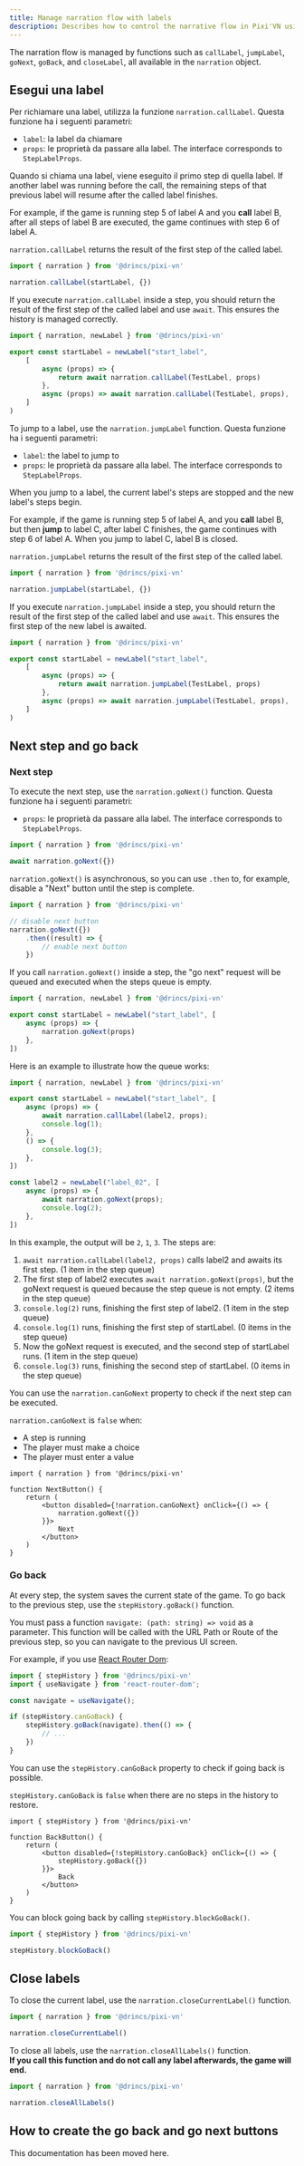 ```yaml
---
title: Manage narration flow with labels
description: Describes how to control the narrative flow in Pixi'VN using labels, including calling, jumping, progressing, and closing labels.
---
```



The narration flow is managed by functions such as `callLabel`, `jumpLabel`, `goNext`, `goBack`, and `closeLabel`, all available in the `narration` object.

## Esegui una label

<Accordions>

<Accordion title="Call a label" id="call-a-label">

Per richiamare una label, utilizza la funzione `narration.callLabel`.
Questa funzione ha i seguenti parametri:

- `label`: la label da chiamare
- `props`: le proprietà da passare alla label. The interface corresponds to <DynamicLink href="/start/labels#steplabelprops">`StepLabelProps`</DynamicLink>.

Quando si chiama una label, viene eseguito il primo step di quella label. If another label was running before the call, the remaining steps of that previous label will resume after the called label finishes.

For example, if the game is running step 5 of label A and you **call** label B, after all steps of label B are executed, the game continues with step 6 of label A.

`narration.callLabel` returns the <DynamicLink href="/start/labels#all-steps-result">result of the first step of the called label</DynamicLink>.

```ts
import { narration } from '@drincs/pixi-vn'

narration.callLabel(startLabel, {})
```

If you execute `narration.callLabel` inside a step, you should return the <DynamicLink href="/start/labels#all-steps-result">result of the first step of the called label</DynamicLink> and use `await`. This ensures the history is managed correctly.

```ts title="labels/startLabel.ts"
import { narration, newLabel } from '@drincs/pixi-vn'

export const startLabel = newLabel("start_label",
    [
        async (props) => {
            return await narration.callLabel(TestLabel, props)
        },
        async (props) => await narration.callLabel(TestLabel, props),
    ]
)
```

</Accordion>

<Accordion title="Jump to a label" id="jump-to-a-label">

To jump to a label, use the `narration.jumpLabel` function.
Questa funzione ha i seguenti parametri:

- `label`: the label to jump to
- `props`: le proprietà da passare alla label. The interface corresponds to <DynamicLink href="/start/labels#steplabelprops">`StepLabelProps`</DynamicLink>.

When you jump to a label, the current label's steps are stopped and the new label's steps begin.

For example, if the game is running step 5 of label A, and you **call** label B, but then **jump** to label C, after label C finishes, the game continues with step 6 of label A. When you jump to label C, label B is closed.

`narration.jumpLabel` returns the <DynamicLink href="/start/labels#all-steps-result">result of the first step of the called label</DynamicLink>.

```ts
import { narration } from '@drincs/pixi-vn'

narration.jumpLabel(startLabel, {})
```

If you execute `narration.jumpLabel` inside a step, you should return the <DynamicLink href="/start/labels#all-steps-result">result of the first step of the called label</DynamicLink> and use `await`. This ensures the first step of the new label is awaited.

```ts title="labels/startLabel.ts"
import { narration } from '@drincs/pixi-vn'

export const startLabel = newLabel("start_label",
    [
        async (props) => {
            return await narration.jumpLabel(TestLabel, props)
        },
        async (props) => await narration.jumpLabel(TestLabel, props),
    ]
)
```

</Accordion>

</Accordions>

## Next step and go back

### Next step

To execute the next step, use the `narration.goNext()` function.
Questa funzione ha i seguenti parametri:

- `props`: le proprietà da passare alla label. The interface corresponds to <DynamicLink href="/start/labels#steplabelprops">`StepLabelProps`</DynamicLink>.

```ts
import { narration } from '@drincs/pixi-vn'

await narration.goNext({})
```

`narration.goNext()` is asynchronous, so you can use `.then` to, for example, disable a "Next" button until the step is complete.

```ts
import { narration } from '@drincs/pixi-vn'

// disable next button
narration.goNext({})
    .then((result) => {
        // enable next button
    })
```

<Accordions>

<Accordion title="Call goNext inside a step" id="call-gonext-inside-a-step">

If you call `narration.goNext()` inside a step, the "go next" request will be queued and executed when the steps queue is empty.

```ts title="labels/startLabel.ts"
import { narration, newLabel } from '@drincs/pixi-vn'

export const startLabel = newLabel("start_label", [
    async (props) => {
        narration.goNext(props)
    },
])
```

Here is an example to illustrate how the queue works:

```ts title="labels/startLabel.ts"
import { narration, newLabel } from '@drincs/pixi-vn'

export const startLabel = newLabel("start_label", [
    async (props) => {
        await narration.callLabel(label2, props);
        console.log(1);
    },
    () => {
        console.log(3);
    },
])

const label2 = newLabel("label_02", [
    async (props) => {
        await narration.goNext(props);
        console.log(2);
    },
])
```

In this example, the output will be `2`, `1`, `3`. The steps are:

1. `await narration.callLabel(label2, props)` calls label2 and awaits its first step. (1 item in the step queue)
2. The first step of label2 executes `await narration.goNext(props)`, but the goNext request is queued because the step queue is not empty. (2 items in the step queue)
3. `console.log(2)` runs, finishing the first step of label2. (1 item in the step queue)
4. `console.log(1)` runs, finishing the first step of startLabel. (0 items in the step queue)
5. Now the goNext request is executed, and the second step of startLabel runs. (1 item in the step queue)
6. `console.log(3)` runs, finishing the second step of startLabel. (0 items in the step queue)

</Accordion>

<Accordion title="Check if can go to the next step" id="can-go-next">

You can use the `narration.canGoNext` property to check if the next step can be executed.

`narration.canGoNext` is `false` when:

- A step is running
- The player must <DynamicLink href="/start/choices">make a choice</DynamicLink>
- The player must <DynamicLink href="/start/input">enter a value</DynamicLink>

```tsx title="components/NextButton.tsx"
import { narration } from '@drincs/pixi-vn'

function NextButton() {
    return (
        <button disabled={!narration.canGoNext} onClick={() => {
            narration.goNext({})
        }}>
            Next
        </button>
    )
}
```

</Accordion>

</Accordions>

### Go back

At every step, the system saves the current state of the game. To go back to the previous step, use the `stepHistory.goBack()` function.

You must pass a function `navigate: (path: string) => void` as a parameter. This function will be called with the <DynamicLink href="/start/start/interface-navigate">URL Path or Route</DynamicLink> of the previous step, so you can <DynamicLink href="/start/interface-navigate">navigate to the previous UI screen</DynamicLink>.

For example, if you use [React Router Dom](https://reactrouter.com):

```typescript
import { stepHistory } from '@drincs/pixi-vn'
import { useNavigate } from 'react-router-dom';

const navigate = useNavigate();

if (stepHistory.canGoBack) {
    stepHistory.goBack(navigate).then(() => {
        // ...
    })
}
```

<Accordions>

<Accordion title="Check if can go back" id="can-go-back">

You can use the `stepHistory.canGoBack` property to check if going back is possible.

`stepHistory.canGoBack` is `false` when there are no steps in the history to restore.

```tsx title="components/BackButton.tsx"
import { stepHistory } from '@drincs/pixi-vn'

function BackButton() {
    return (
        <button disabled={!stepHistory.canGoBack} onClick={() => {
            stepHistory.goBack({})
        }}>
            Back
        </button>
    )
}
```

</Accordion>

<Accordion title="Block the possibility of going back" id="block-the-possibility-of-going-back">

You can block going back by calling `stepHistory.blockGoBack()`.

```typescript
import { stepHistory } from '@drincs/pixi-vn'

stepHistory.blockGoBack()
```

</Accordion>

</Accordions>

## Close labels

<Accordions>

<Accordion title="Close current label" id="close-current-label">

To close the current label, use the `narration.closeCurrentLabel()` function.

```typescript
import { narration } from '@drincs/pixi-vn'

narration.closeCurrentLabel()
```

</Accordion>

<Accordion title="Close all labels" id="close-all-labels">

To close all labels, use the `narration.closeAllLabels()` function.\
**If you call this function and do not call any label afterwards, the <DynamicLink href="/start/other-narrative-features#how-manage-the-end-of-the-game">game will end</DynamicLink>.**

```typescript
import { narration } from '@drincs/pixi-vn'

narration.closeAllLabels()
```

</Accordion>

</Accordions>

## How to create the go back and go next buttons

This documentation has been moved <DynamicLink href="/start/interface-examples">here</DynamicLink>.
